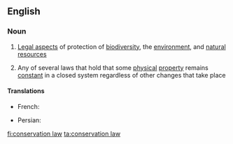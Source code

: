 ==English==

===Noun===
{{wikipedia}}
{{en-noun|head=[[conservation]] [[law]]}}

# {{context|law|lang=en}} [[law|Legal aspects]] of protection of [[biodiversity]], the [[environment]], and [[natural resources]]
# {{context|physics|lang=en}} Any of several laws that hold that some [[physical]] [[property]] remains [[constant]] in a closed system regardless of other changes that take place

====Translations====
{{trans-top|physical property remaining constant}}
* French: {{t|fr|loi de conservation|f}}
{{trans-mid}}
* Persian: {{t|fa|قانون بقاء|sc=fa-Arab}}
{{trans-bottom}}

[[fi:conservation law]]
[[ta:conservation law]]